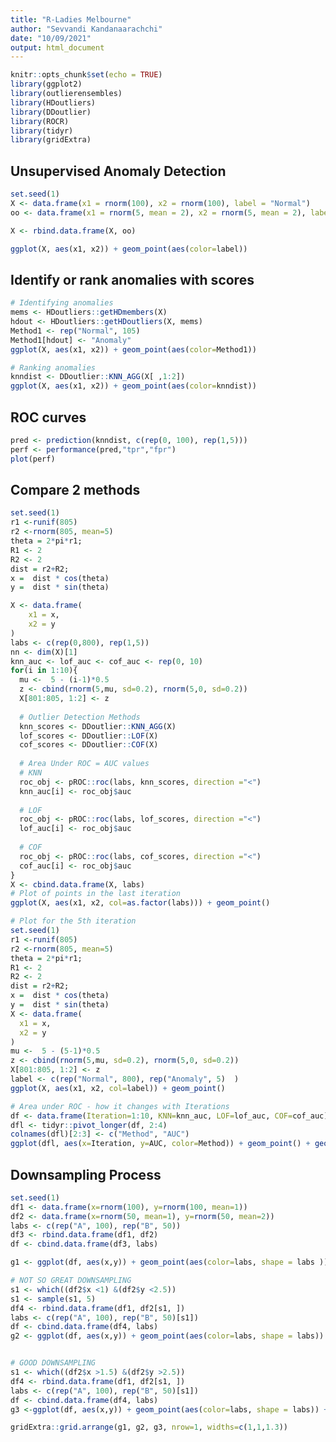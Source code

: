 ```yaml
---
title: "R-Ladies Melbourne"
author: "Sevvandi Kandanaarachchi"
date: "10/09/2021"
output: html_document
---
```


```r
knitr::opts_chunk$set(echo = TRUE)
library(ggplot2)
library(outlierensembles)
library(HDoutliers)
library(DDoutlier)
library(ROCR)
library(tidyr)
library(gridExtra)
```

## Unsupervised Anomaly Detection 

```r
set.seed(1)
X <- data.frame(x1 = rnorm(100), x2 = rnorm(100), label = "Normal")
oo <- data.frame(x1 = rnorm(5, mean = 2), x2 = rnorm(5, mean = 2), label = "Anomaly" )

X <- rbind.data.frame(X, oo)

ggplot(X, aes(x1, x2)) + geom_point(aes(color=label))
```


## Identify or rank anomalies with scores
```r
# Identifying anomalies
mems <- HDoutliers::getHDmembers(X)
hdout <- HDoutliers::getHDoutliers(X, mems)
Method1 <- rep("Normal", 105)
Method1[hdout] <- "Anomaly"
ggplot(X, aes(x1, x2)) + geom_point(aes(color=Method1))

# Ranking anomalies
knndist <- DDoutlier::KNN_AGG(X[ ,1:2])
ggplot(X, aes(x1, x2)) + geom_point(aes(color=knndist))

```


## ROC curves
```r
pred <- prediction(knndist, c(rep(0, 100), rep(1,5)))
perf <- performance(pred,"tpr","fpr")
plot(perf)

```


## Compare 2 methods
```r
set.seed(1)
r1 <-runif(805)
r2 <-rnorm(805, mean=5)
theta = 2*pi*r1;
R1 <- 2
R2 <- 2
dist = r2+R2;
x =  dist * cos(theta)
y =  dist * sin(theta)

X <- data.frame(
    x1 = x,
    x2 = y
)
labs <- c(rep(0,800), rep(1,5))
nn <- dim(X)[1]
knn_auc <- lof_auc <- cof_auc <- rep(0, 10)
for(i in 1:10){
  mu <-  5 - (i-1)*0.5
  z <- cbind(rnorm(5,mu, sd=0.2), rnorm(5,0, sd=0.2))
  X[801:805, 1:2] <- z
  
  # Outlier Detection Methods
  knn_scores <- DDoutlier::KNN_AGG(X)
  lof_scores <- DDoutlier::LOF(X)
  cof_scores <- DDoutlier::COF(X)
  
  # Area Under ROC = AUC values
  # KNN
  roc_obj <- pROC::roc(labs, knn_scores, direction ="<")
  knn_auc[i] <- roc_obj$auc
  
  # LOF
  roc_obj <- pROC::roc(labs, lof_scores, direction ="<")
  lof_auc[i] <- roc_obj$auc
  
  # COF
  roc_obj <- pROC::roc(labs, cof_scores, direction ="<")
  cof_auc[i] <- roc_obj$auc
}
X <- cbind.data.frame(X, labs)
# Plot of points in the last iteration
ggplot(X, aes(x1, x2, col=as.factor(labs))) + geom_point()

# Plot for the 5th iteration
set.seed(1)
r1 <-runif(805)
r2 <-rnorm(805, mean=5)
theta = 2*pi*r1;
R1 <- 2
R2 <- 2
dist = r2+R2;
x =  dist * cos(theta)
y =  dist * sin(theta)
X <- data.frame(
  x1 = x,
  x2 = y
)
mu <-  5 - (5-1)*0.5
z <- cbind(rnorm(5,mu, sd=0.2), rnorm(5,0, sd=0.2))
X[801:805, 1:2] <- z
label <- c(rep("Normal", 800), rep("Anomaly", 5)  )
ggplot(X, aes(x1, x2, col=label)) + geom_point()

# Area under ROC - how it changes with Iterations
df <- data.frame(Iteration=1:10, KNN=knn_auc, LOF=lof_auc, COF=cof_auc)
dfl <- tidyr::pivot_longer(df, 2:4)
colnames(dfl)[2:3] <- c("Method", "AUC")
ggplot(dfl, aes(x=Iteration, y=AUC, color=Method)) + geom_point() + geom_line() + scale_x_continuous(breaks=1:10) + theme_bw()
```

## Downsampling Process
```r

set.seed(1)
df1 <- data.frame(x=rnorm(100), y=rnorm(100, mean=1))
df2 <- data.frame(x=rnorm(50, mean=1), y=rnorm(50, mean=2))
labs <- c(rep("A", 100), rep("B", 50))
df3 <- rbind.data.frame(df1, df2)
df <- cbind.data.frame(df3, labs)

g1 <- ggplot(df, aes(x,y)) + geom_point(aes(color=labs, shape = labs )) + theme_bw() + theme(legend.position = "none")

# NOT SO GREAT DOWNSAMPLING
s1 <- which((df2$x <1) &(df2$y <2.5))
s1 <- sample(s1, 5)
df4 <- rbind.data.frame(df1, df2[s1, ])
labs <- c(rep("A", 100), rep("B", 50)[s1])
df <- cbind.data.frame(df4, labs)
g2 <- ggplot(df, aes(x,y)) + geom_point(aes(color=labs, shape = labs)) + theme_bw() + theme(legend.position = "none")


# GOOD DOWNSAMPLING
s1 <- which((df2$x >1.5) &(df2$y >2.5))
df4 <- rbind.data.frame(df1, df2[s1, ])
labs <- c(rep("A", 100), rep("B", 50)[s1])
df <- cbind.data.frame(df4, labs)
g3 <-ggplot(df, aes(x,y)) + geom_point(aes(color=labs, shape = labs)) + theme_bw()

gridExtra::grid.arrange(g1, g2, g3, nrow=1, widths=c(1,1,1.3))
```
